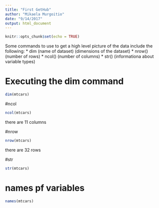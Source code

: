 ```yaml
---
title: "First GetHub"
author: "Mikaela Murgoitio"
date: "9/14/2017"
output: html_document
---
```


```r
knitr::opts_chunk$set(echo = TRUE)
```

Some commands to use to get a high level picture of the data include the following:
* dim (name of dataset)  (dimensions of the dataset)
* nrow() (number of rows)
* ncol() (number of columns)
* str() (informationa about variable types)

# Executing the dim command
```r
dim(mtcars)
```
#ncol

```r
ncol(mtcars)
```
there are 11 columns

#nrow

```r
nrow(mtcars)
```
there are 32 rows

#str
```r
str(mtcars)
```

# names pf variables
```r
names(mtcars)
```



